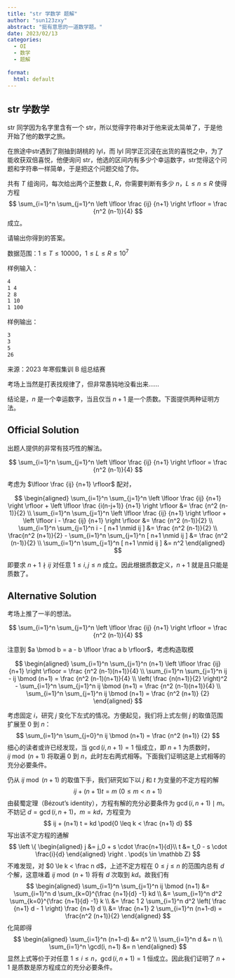 ```yaml
---
title: "str 学数学 题解"
author: "sun123zxy"
abstract: "挺有意思的一道数学题。"
date: 2023/02/13
categories:
  - OI
  - 数学
  - 题解
  
format:
  html: default
---
```


::: {#exm-problem}

## str 学数学

str 同学因为名字里含有一个 str，所以觉得字符串对于他来说太简单了，于是他开始了他的数学之旅。

在旅途中str遇到了刚抽到胡桃的 lyl，而 lyl 同学正沉浸在出货的喜悦之中，为了能收获双倍喜悦，他便询问 str，他选的区间内有多少个幸运数字，str觉得这个问题和字符串一样简单，于是把这个问题交给了你。

共有 $T$ 组询问，每次给出两个正整数 $L,R$，你需要判断有多少 $n$，$L \leq n \leq R$ 使得方程
$$
\sum_{i=1}^n \sum_{j=1}^n \left \lfloor \frac {ij} {n+1} \right \rfloor = \frac {n^2 (n-1)}{4}
$$
成立。

请输出你得到的答案。

数据范围：$1 \leq T \leq 10000$，$1 \leq L \leq R \leq 10^7$

样例输入：

```default
4
1 4
2 8
1 10
1 100
```

样例输出：

```default
3
3
5
26
```

来源：2023 年寒假集训 B 组总结赛
:::

考场上当然是打表找规律了，但非常愚钝地没看出来……

结论是，$n$ 是一个幸运数字，当且仅当 $n+1$ 是一个质数。下面提供两种证明方法。

## Official Solution

出题人提供的非常有技巧性的解法。

$$
\sum_{i=1}^n \sum_{j=1}^n \left \lfloor \frac {ij} {n+1} \right \rfloor = \frac {n^2 (n-1)}{4}
$$

考虑为 $\lfloor \frac {ij} {n+1} \rfloor$ 配对，

$$
\begin{aligned}
\sum_{i=1}^n \sum_{j=1}^n \left \lfloor \frac {ij} {n+1} \right \rfloor + \left \lfloor \frac {i(n-j+1)} {n+1} \right \rfloor &= \frac {n^2 (n-1)}{2} \\
\sum_{i=1}^n \sum_{j=1}^n \left \lfloor \frac {ij} {n+1} \right \rfloor + \left \lfloor i - \frac {ij} {n+1} \right \rfloor &= \frac {n^2 (n-1)}{2} \\
\sum_{i=1}^n \sum_{j=1}^n i - [ n+1 \nmid ij ] &= \frac {n^2 (n-1)}{2} \\
\frac{n^2 (n+1)}{2} - \sum_{i=1}^n \sum_{j=1}^n [ n+1 \nmid ij ] &= \frac {n^2 (n-1)}{2} \\
\sum_{i=1}^n \sum_{j=1}^n [ n+1 \nmid ij ] &= n^2
\end{aligned}
$$

即要求 $n+1 \nmid ij$ 对任意 $1 \leq i,j \leq n$ 成立。因此根据质数定义，$n+1$ 就是且只能是质数了。

## Alternative Solution

考场上推了一半的想法。

$$
\sum_{i=1}^n \sum_{j=1}^n \left \lfloor \frac {ij} {n+1} \right \rfloor = \frac {n^2 (n-1)}{4}
$$

注意到 $a \bmod b = a - b \lfloor \frac a b \rfloor$，考虑构造取模

$$
\begin{aligned}
\sum_{i=1}^n \sum_{j=1}^n (n+1) \left \lfloor \frac {ij} {n+1} \right \rfloor = \frac {n^2 (n-1)(n+1)}{4} \\
\sum_{i=1}^n \sum_{j=1}^n ij - ij \bmod (n+1) = \frac {n^2 (n-1)(n+1)}{4} \\
\left( \frac {n(n+1)}{2} \right)^2 - \sum_{i=1}^n \sum_{j=1}^n ij \bmod (n+1) = \frac {n^2 (n-1)(n+1)}{4} \\
\sum_{i=1}^n \sum_{j=1}^n ij \bmod (n+1) = \frac {n^2 (n+1)} {2}
\end{aligned}
$$

考虑固定 $i$，研究 $j$ 变化下左式的情况。方便起见，我们将上式左侧 $j$ 的取值范围扩展至 $0$ 到 $n$：
$$
\sum_{i=1}^n \sum_{j=0}^n ij \bmod (n+1) = \frac {n^2 (n+1)} {2}
$$
细心的读者或许已经发现，当 $\gcd(i,n+1) = 1$ 恒成立，即 $n+1$ 为质数时，$ij \bmod (n+1)$ 将取遍 $0$ 到 $n$，此时左右两式相等。下面我们证明这是上式相等的充分必要条件。

仍从 $ij \bmod (n+1)$ 的取值下手，我们研究如下以 $j$ 和 $t$ 为变量的不定方程的解
$$
ij + (n+1) t = m \pod{0 \leq m < n+1}
$$
由裴蜀定理（Bézout's identity），方程有解的充分必要条件为 $\gcd(i,n+1) \mid m$。不妨记 $d = \gcd(i,n+1)$，$m = k d$，方程变为
$$
ij + (n+1) t = kd \pod{0 \leq k < \frac {n+1} d}
$$
写出该不定方程的通解
$$
\left \{
\begin{aligned}
j &= j_0 + s \cdot \frac{n+1}{d}\\
t &= t_0 - s \cdot \frac{i}{d}
\end{aligned}
\right . \pod{s \in \mathbb Z}
$$
不难发现，对 $0 \le k < \frac n d$，上述不定方程在 $0 \leq j \leq n$ 的范围内总有 $d$ 个解，这意味着 $ij \bmod (n+1)$ 将有 $d$ 次取到 $kd$。故我们有
$$
\begin{aligned}
\sum_{i=1}^n \sum_{j=1}^n ij \bmod (n+1)
&= \sum_{i=1}^n d \sum_{k=0}^{\frac {n+1}{d} -1} kd \\
&= \sum_{i=1}^n d^2 \sum_{k=0}^{\frac {n+1}{d} -1} k \\
&= \frac 1 2 \sum_{i=1}^n d^2 \left( \frac {n+1} d - 1 \right) \frac {n+1} d \\
&= \frac {n+1} 2 \sum_{i=1}^n (n+1-d) = \frac{n^2 (n+1)}{2}
\end{aligned}
$$
化简即得
$$
\begin{aligned}
\sum_{i=1}^n (n+1-d) &= n^2 \\
\sum_{i=1}^n d &= n \\
\sum_{i=1}^n \gcd(i, n+1) &= n
\end{aligned} 
$$
显然上式等价于对任意 $1 \leq i \leq n$，$\gcd(i, n+1) = 1$ 恒成立。因此我们证明了 $n+1$ 是质数是原方程成立的充分必要条件。